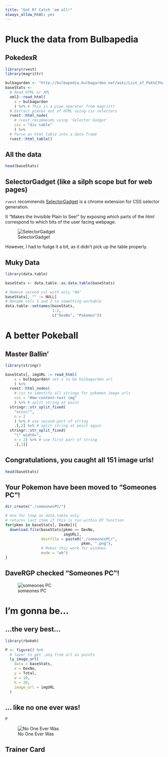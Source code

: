 ```yaml
---
title: "Got R? Catch 'em all!"
always_allow_html: yes
---
```


# Pluck the data from Bulbapedia {data-background="images/Pluck_IV.png"}

## PokedexR {data-background="images/rotomdex.jpg"}

```r
library(rvest)
library(magrittr)

bulbagarden <- "http://bulbapedia.bulbagarden.net/wiki/List_of_Pok%C3%A9mon_by_base_stats_(Generation_I)"
baseStats <-
  # Read HTML or XML
  xml2::read_html( 
    x = bulbagarden
    ) %>% # This is a pipe operator from magrittr
  # Extract pieces out of HTML using css selectors
  rvest::html_node(
    # rvest recommends using 'Selector Gadget'
    css = "div table" 
    ) %>%
  # Parse an html table into a data frame
  rvest::html_table() 
```

## All the data {data-background="images/rotomdex.jpg"}

```r
head(baseStats)
```

## SelectorGadget (like a silph scope but for web pages) {data-background="images/Silph_Scope_Marowak_PO.png"}

`rvest` recommends [SelectorGadget](http://selectorgadget.com/) is a chrome extension for CSS selector generation. 

It "Makes the Invisible Plain to See!" by exposing which parts of the html correspond to which bits of the user facing webpage.

![SelectorGadget](images/SelectorGadget.png)

However, I had to fudge it a bit, as it didn't pick up the table properly.

## Muky Data {data-background="images/mukwave.jpg"}

```r
library(data.table)

baseStats <- data.table::as.data.table(baseStats)

# Remove second col with only "NA"
baseStats[, "" := NULL]
# Rename cols 1 and 2 to something workable
data.table::setnames(baseStats, 
                     1:2, 
                     c("DexNo", "Pokemon"))
```

# A better Pokeball

## Master Ballin' {data-background="images/master-ball-590x262.jpg"}

```r
library(stringr)

baseStats[, imgURL := read_html(
    x = bulbagarden# set x to be bulbagarden url
    ) %>% 
  rvest::html_nodes(
    # css to identify all strings for pokemon image urls
    css = "#mw-content-text img"
    ) %>% # split string at point
  stringr::str_split_fixed(
    "src=\"", 
    n = 2
    ) %>% # use second part of string
    .[,2] %>% # split string at point again
  stringr::str_split_fixed(
    "\" width=", 
    n = 2) %>% # use first part of string
    .[,1]]
```

## Congratulations, you caught all 151 image urls! {data-background="images/everypokemon.jpg"}

```r
head(baseStats)
```

## Your Pokemon have been moved to "Someones PC"! {data-background="images/someonesPC.png"}

```r
dir.create("./someonesPC/")

# Use for loop as data.table only 
# returns last item if this is run within DT function
for(pkmn in baseStats[, DexNo]){
  download.file(baseStats[pkmn == DexNo, 
                          imgURL], 
                destfile = paste0("./someonesPC/", 
                                  pkmn, ".png"),
                # Makes this work for windows
                mode = "wb") 
}
```

## DaveRGP checked "Someones PC"! {data-background="images/someonesPC.png"}

![someones PC](images/someonesPCout.png)

# I'm gonna be...

## ...the very best...

```r
library(rbokeh)

P <- figure() %>% 
  # layer to get .png from url as points
  ly_image_url(
    data = baseStats,
    x = DexNo,
    y = Total,
    w = 10,
    h = 20,
    image_url = imgURL
  )
```

## ... like no one ever was!

```r
P
```

![No One Ever Was](images/noOneEverWas.png)

## Trainer Card